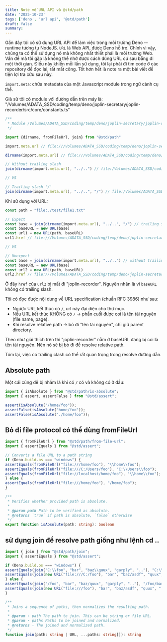 ```yaml
---
title: Note về URL API và @std/path
date: '2025-10-23'
tags: ['deno', 'url api', '@std/path']
draft: false
summary:
---
```


Gần đây tôi có sử dụng URL API để làm việc trong môi trường Deno -- runtime tương tự NodeJS. `URL` là Web API, được Deno hỗ trợ. Chính vì vậy, chúng ta có thể sử dụng nó mà không nhất thiết phải là môi trường Web. Vấn đề mà tôi gặp là không thể nhớ được cách dùng URL cứ sau bẵng đi một thời gian. Điều này khiến mỗi lần sử dụng, tôi lại phải đi tìm code ở các repository để đọc lại, rất mất công. Tốt hơn hết là note ra một bài viết để tiện lợi tra cứu sau này.

`import.meta`: chứa metadata của một Javascript module trong ngữ cảnh cụ thể.

Giả sử tôi có module với đường dẫn trên máy là: "/Volumes/ADATA_SSD/coding/temp/deno/joplin-secretary/joplin-recorder/src/core/constants.ts"

```ts
/**
 * Module /Volumes/ADATA_SSD/coding/temp/deno/joplin-secretary/joplin-recorder/src/core/constants.ts
 */

import {dirname, fromFileUrl, join} from "@std/path"

import.meta.url // file:///Volumes/ADATA_SSD/coding/temp/deno/joplin-secretary/joplin-recorder/src/core/constants.ts

dirname(import.meta.url) // file:///Volumes/ADATA_SSD/coding/temp/deno/joplin-secretary/joplin-recorder/src/core

// Without trailing slash
join(dirname(import.meta.url), "../..") // file:/Volumes/ADATA_SSD/coding/temp/deno/joplin-secretary/joplin-recorder

// VS

// Trailing slash '/'
join(dirname(import.meta.url), "../..", "/") // file:/Volumes/ADATA_SSD/coding/temp/deno/joplin-secretary/joplin-recorder/
```

Khi sử dụng với URL:

```ts
const path = "file:./test/file1.txt"

// Expect
const base = join(dirname(import.meta.url), "../..", "/") // trailing slash
const baseURL = new URL(base)
const url1 = new URL(path, baseURL)
url1.href // file:///Volumes/ADATA_SSD/coding/temp/deno/joplin-secretary/joplin-recorder/test/file1.txt

// VS

// Unexpect
const base = join(dirname(import.meta.url), "../..") // without trailing slash
const baseURL = new URL(base)
const url2 = new URL(path, baseURL)
url2.href // file:///Volumes/ADATA_SSD/coding/temp/deno/joplin-secretary/test/file1.txt
```

Ở đây `href` của `url2` bị mất đi "joplin-recorder". Nguyên nhân là vì `baseURL` không có trailing slash.

Tôi có đọc được nội dung về URL specification (chuẩn RFC 3986) như sau:
- Ngược URL kết thúc có `/`, url này đại diện cho thư mục.
- Nếu URL kết thúc KHÔNG có `/` → phần cuối được coi là tên tài nguyên (file name, page).
- Khi resolve relative path → bỏ đi "tên tài nguyên", chỉ giữ parent directory.

Theo như giải thích trên thì "joplin-recorder" nằm ở baseURL đang bị coi là tên tài nguyên. Nên nó sẽ bị bỏ đi để resolve relative path.

Tóm lại, việc có trailing clash có thể rất quan trọng trong resolve đường dẫn.

## Absolute path

Một cái cũng dễ bị nhầm là khi có `/` có và không có ở đầu:

```ts
import { isAbsolute } from "@std/path/is-absolute";
import { assert, assertFalse } from "@std/assert";

assert(isAbsolute("/home/foo"));
assertFalse(isAbsolute("home/foo"));
assertFalse(isAbsolute("./home/foo"));
```

## Bỏ đi file protocol có thể dùng fromFileUrl

```ts
import { fromFileUrl } from "@std/path/from-file-url";
import { assertEquals } from "@std/assert";

// Converts a file URL to a path string
if (Deno.build.os === "windows") {
assertEquals(fromFileUrl("file:///home/foo"), "\\home\\foo");
assertEquals(fromFileUrl("file:///C:/Users/foo"), "C:\\Users\\foo");
assertEquals(fromFileUrl("file://localhost/home/foo"), "\\home\\foo");
} else {
assertEquals(fromFileUrl("file:///home/foo"), "/home/foo");
}

/**
 * Verifies whether provided path is absolute.
 *
 * @param path Path to be verified as absolute.
 * @returns `true` if path is absolute, `false` otherwise
 */
export function isAbsolute(path: string): boolean
```

## sử dụng join để resolve path giống như lệnh cd ..

```ts
import { join } from "@std/path/join";
import { assertEquals } from "@std/assert";

if (Deno.build.os === "windows") {
assertEquals(join("C:\\foo", "bar", "baz\\quux", "garply", ".."), "C:\\foo\\bar\\baz\\quux");
assertEquals(join(new URL("file:///C:/foo"), "bar", "baz/asdf", "quux", ".."), "C:\\foo\\bar\\baz\\asdf");
} else {
assertEquals(join("/foo", "bar", "baz/quux", "garply", ".."), "/foo/bar/baz/quux");
assertEquals(join(new URL("file:///foo"), "bar", "baz/asdf", "quux", ".."), "/foo/bar/baz/asdf");
}

/**
 * Joins a sequence of paths, then normalizes the resulting path.
 *
 * @param - path The path to join. This can be string or file URL.
 * @param - paths Paths to be joined and normalized.
 * @returns - The joined and normalized path.
 */
function join(path: string | URL, ...paths: string[]): string
```

